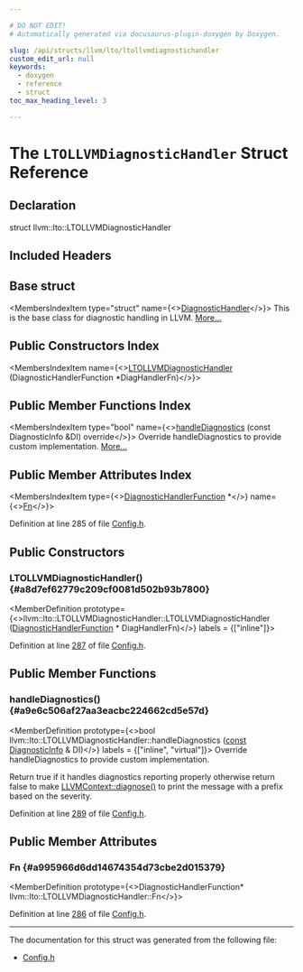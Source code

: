 ```yaml
---

# DO NOT EDIT!
# Automatically generated via docusaurus-plugin-doxygen by Doxygen.

slug: /api/structs/llvm/lto/ltollvmdiagnostichandler
custom_edit_url: null
keywords:
  - doxygen
  - reference
  - struct
toc_max_heading_level: 3

---
```





# The `LTOLLVMDiagnosticHandler` Struct Reference

<DoxygenPage pluginConfig={pluginConfig}>



## Declaration

<CodeBlock>struct llvm::lto::LTOLLVMDiagnosticHandler</CodeBlock>

## Included Headers

<IncludesList>
<IncludesListItem
  filePath="llvm/LTO/Config.h"
  permalink="/docs/api/files/include/include/llvm/include/llvm/lto/config-h"
  isLocal="true" />
</IncludesList>

## Base struct

<MembersIndex>

<MembersIndexItem
  type="struct"
  name={<><a href="/docs/api/structs/llvm/diagnostichandler">DiagnosticHandler</a></>}>
This is the base class for diagnostic handling in LLVM. <a href="/docs/api/structs/llvm/diagnostichandler/#details">More...</a>
</MembersIndexItem>

</MembersIndex>

## Public Constructors Index

<MembersIndex>

<MembersIndexItem
  name={<><a href="#a8d7ef62779c209cf0081d502b93b7800">LTOLLVMDiagnosticHandler</a> (DiagnosticHandlerFunction &#42;DiagHandlerFn)</>}>
</MembersIndexItem>

</MembersIndex>

## Public Member Functions Index

<MembersIndex>

<MembersIndexItem
  type="bool"
  name={<><a href="#a9e6c506af27aa3eacbc224662cd5e57d">handleDiagnostics</a> (const DiagnosticInfo &amp;DI) override</>}>
Override handleDiagnostics to provide custom implementation. <a href="#a9e6c506af27aa3eacbc224662cd5e57d">More...</a>
</MembersIndexItem>

</MembersIndex>

## Public Member Attributes Index

<MembersIndex>

<MembersIndexItem
  type={<><a href="/docs/api/namespaces/llvm/#a1d9ed2529f1248d760979b7b53a64394">DiagnosticHandlerFunction</a> &#42;</>}
  name={<><a href="#a995966d6dd14674354d73cbe2d015379">Fn</a></>}>
</MembersIndexItem>

</MembersIndex>


Definition at line 285 of file <a href="/docs/api/files/include/include/llvm/include/llvm/lto/config-h">Config.h</a>.

<SectionDefinition>

## Public Constructors

### LTOLLVMDiagnosticHandler() {#a8d7ef62779c209cf0081d502b93b7800}

<MemberDefinition
  prototype={<>llvm::lto::LTOLLVMDiagnosticHandler::LTOLLVMDiagnosticHandler (<a href="/docs/api/namespaces/llvm/#a1d9ed2529f1248d760979b7b53a64394">DiagnosticHandlerFunction</a> &#42; DiagHandlerFn)</>}
  labels = {["inline"]}>

Definition at line <a href="/docs/api/files/include/include/llvm/include/llvm/lto/config-h/#l00287">287</a> of file <a href="/docs/api/files/include/include/llvm/include/llvm/lto/config-h">Config.h</a>.
</MemberDefinition>

</SectionDefinition>

<SectionDefinition>

## Public Member Functions

### handleDiagnostics() {#a9e6c506af27aa3eacbc224662cd5e57d}

<MemberDefinition
  prototype={<>bool llvm::lto::LTOLLVMDiagnosticHandler::handleDiagnostics (<a href="/docs/api/files/lib/lib/target/lib/target/aarch64/aarch64promoteconstant-cpp/#a90f8350fecae261c25be85d38b451bff">const</a> <a href="/docs/api/classes/llvm/diagnosticinfo">DiagnosticInfo</a> &amp; DI)</>}
  labels = {["inline", "virtual"]}>
Override handleDiagnostics to provide custom implementation.

Return true if it handles diagnostics reporting properly otherwise return false to make <a href="/docs/api/classes/llvm/llvmcontext/#aad03ef5cfbe6e7cad076d9e45ba06592">LLVMContext::diagnose()</a> to print the message with a prefix based on the severity.

Definition at line <a href="/docs/api/files/include/include/llvm/include/llvm/lto/config-h/#l00289">289</a> of file <a href="/docs/api/files/include/include/llvm/include/llvm/lto/config-h">Config.h</a>.
</MemberDefinition>

</SectionDefinition>

<SectionDefinition>

## Public Member Attributes

### Fn {#a995966d6dd14674354d73cbe2d015379}

<MemberDefinition
  prototype={<>DiagnosticHandlerFunction&#42; llvm::lto::LTOLLVMDiagnosticHandler::Fn</>}>

Definition at line <a href="/docs/api/files/include/include/llvm/include/llvm/lto/config-h/#l00286">286</a> of file <a href="/docs/api/files/include/include/llvm/include/llvm/lto/config-h">Config.h</a>.
</MemberDefinition>

</SectionDefinition>

<hr/>

The documentation for this struct was generated from the following file:

<ul>
<li><a href="/docs/api/files/include/include/llvm/include/llvm/lto/config-h">Config.h</a></li>
</ul>

</DoxygenPage>
